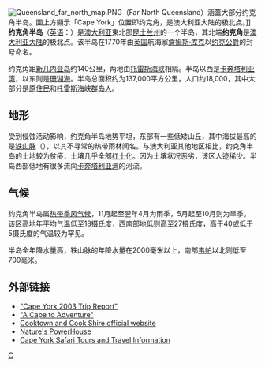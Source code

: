 [[File:Queensland_far_north_map.PNG|thumb]]（Far North Queensland）涵蓋大部分约克角半岛。圖上方顯示「Cape York」位置即约克角，是澳大利亚大陆的极北点。]]
'''约克角半岛'''（[[英语|英语]]：'''{{lang|en|Cape York Peninsula}}'''）是[[澳大利亚|澳大利亚]]東北部[[昆士兰州|昆士兰州]]的一个半岛，其北端'''约克角'''是[[澳大利亚大陆|澳大利亚大陆]]的极北点。该半岛在1770年由[[英国|英国]]航海家[[詹姆斯·库克|詹姆斯·库克]]以[[约克公爵|约克公爵]]的封号命名。

约克角距[[新几内亚岛|新几内亚岛]]约140公里，两地由[[托雷斯海峡|托雷斯海峡]]相隔。半岛以西是[[卡奔塔利亚湾|卡奔塔利亚湾]]，以东则是[[珊瑚海|珊瑚海]]。半岛总面积约为137,000平方公里，人口约18,000，其中大部分是[[澳大利亚原住民|原住民]]和[[托雷斯海峡群岛人|托雷斯海峡群岛人]]。

==地形==
受到侵蚀活动影响，约克角半岛地势平坦，东部有一些低矮山丘，其中海拔最高的是[[铁山脉|铁山脉]]（{{lang|en|Iron Range}}），以其不寻常的热带雨林闻名。与澳大利亚其他地区相比，约克角半岛的土地较为贫瘠，土壤几乎全部[[红土|红土]]化。因为土壤状况恶劣，该区人迹稀少。半岛西部低地有很多流向[[卡奔塔利亚湾|卡奔塔利亚湾]]的河流。

==气候==
约克角半岛属[[热带季风气候|热带季风气候]]，11月起至翌年4月为雨季，5月起至10月则为旱季。该区高地年平均气温低至18[[摄氏度|摄氏度]]，西南部地低则高至27摄氏度，高于40或低于5摄氏度的气温较为罕见。

半岛全年降水量高，铁山脉的年降水量在2000毫米以上，南部[[韦帕|韦帕]]以北则低至700毫米。

==外部链接==
{{Commons|Category:Cape York Peninsula}}
*[https://web.archive.org/web/20070928083812/http://www.bigred4x4.com/cape-york-2003-trip-report "Cape York 2003 Trip Report"]
*[http://monolith.com.au/capeyork/drive-to-cape-york.html "A Cape to Adventure"] {{Wayback|url=http://monolith.com.au/capeyork/drive-to-cape-york.html |date=20180401032002 }}
*[http://www.cooktowns.com/ Cooktown and Cook Shire official website] {{Wayback|url=http://www.cooktowns.com/ |date=20080718191929 }}
*[http://www.naturespowerhouse.info Nature's PowerHouse] {{Wayback|url=http://www.naturespowerhouse.info/ |date=20020904203001 }}
*[http://www.capeyorktour.com Cape York Safari Tours and Travel Information] {{Wayback|url=http://www.capeyorktour.com/ |date=20141031154907 }} 

[[Category:澳大利亚半岛|C]]